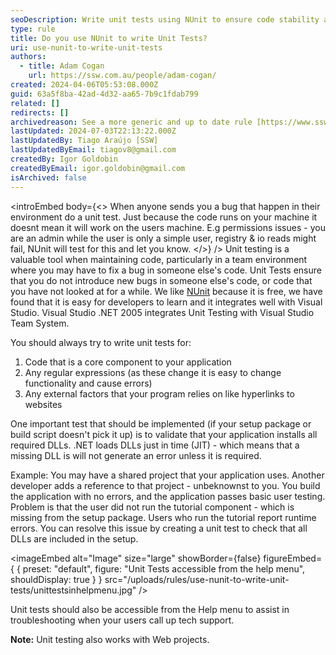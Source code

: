 ```yaml
---
seoDescription: Write unit tests using NUnit to ensure code stability and prevent introducing new bugs when fixing issues in someone else's code.
type: rule
title: Do you use NUnit to write Unit Tests?
uri: use-nunit-to-write-unit-tests
authors:
  - title: Adam Cogan
    url: https://ssw.com.au/people/adam-cogan/
created: 2024-04-06T05:53:08.000Z
guid: 63a5f8ba-42ad-4d32-aa65-7b9c1fdab799
related: []
redirects: []
archivedreason: See a more generic and up to date rule [https://www.ssw.com.au/rules/rules-to-better-unit-tests/](/rules/rules-to-better-unit-tests)
lastUpdated: 2024-07-03T22:13:22.000Z
lastUpdatedBy: Tiago Araújo [SSW]
lastUpdatedByEmail: tiagov8@gmail.com
createdBy: Igor Goldobin
createdByEmail: igor.goldobin@gmail.com
isArchived: false
---
```


<introEmbed
  body={<>
When anyone sends you a bug that happen in their environment do a unit test. Just because the code runs on your machine it doesnt mean it will work on the users machine. E.g permissions issues - you are an admin while the user is only a simple user, registry & io reads might fail, NUnit will test for this and let you know.
  </>}
/>
Unit testing is a valuable tool when maintaining code, particularly in a team environment where you may have to fix a bug in someone else's code. Unit Tests ensure that you do not introduce new bugs in someone else's code, or code that you have not looked at for a while. We like [NUnit](https://nunit.org/) because it is free, we have found that it is easy for developers to learn and it integrates well with Visual Studio. Visual Studio .NET 2005 integrates Unit Testing with Visual Studio Team System.

You should always try to write unit tests for:

1. Code that is a core component to your application
2. Any regular expressions (as these change it is easy to change functionality and cause errors)
3. Any external factors that your program relies on like hyperlinks to websites

One important test that should be implemented (if your setup package or build script doesn't pick it up) is to validate that your application installs all required DLLs. .NET loads DLLs just in time (JIT) - which means that a missing DLL is will not generate an error unless it is required.

Example: You may have a shared project that your application uses. Another developer adds a reference to that project - unbeknownst to you. You build the application with no errors, and the application passes basic user testing. Problem is that the user did not run the tutorial component - which is missing from the setup package. Users who run the tutorial report runtime errors. You can resolve this issue by creating a unit test to check that all DLLs are included in the setup.


<imageEmbed
  alt="Image"
  size="large"
  showBorder={false}
  figureEmbed={ {
    preset: "default",
    figure: "Unit Tests accessible from the help menu",
    shouldDisplay: true
  } }
  src="/uploads/rules/use-nunit-to-write-unit-tests/unittestsinhelpmenu.jpg"
/>

Unit tests should also be accessible from the Help menu to assist in troubleshooting when your users call up tech support.

**Note:** Unit testing also works with Web projects.

